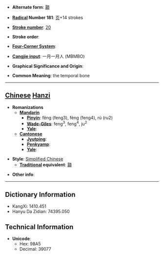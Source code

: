 * '''Alternate form''': [[顬]]

* '''[[Wiktionary:Chinese radical index| Radical]] Number 181''': [[Wiktionary:Chinese radical index 页|页]]+14 strokes

* '''[[Wiktionary:Chinese total strokes index|Stroke number]]''': [[Wiktionary:Chinese total strokes index 20|20]]

* '''Stroke order''': 

* '''[[Wiktionary:Chinese four corner index|Four-Corner System]]''': 

* '''[[Wiktionary:Chinese Cangjie index|Cangjie input]]''': 一月一月人 (MBMBO)

* '''Graphical Significance and Origin''': 

* '''Common Meaning''': the temporal bone

----

== [[Chinese]] [[Hanzi]] ==

* '''Romanizations'''
** '''[[Mandarin]]'''
*** '''[[Pinyin]]''': fěng (feng3), fèng (feng4), rú (ru2)
*** '''[[Wade-Giles]]''': feng<sup>3</sup>, feng<sup>4</sup>, ju<sup>2</sup>
*** '''[[Yale]]''': 
** '''[[Cantonese]]'''
*** '''[[Jyutping]]''':
*** '''[[Penkyamp]]''': 
*** '''[[Yale]]''': 

* '''Style''': [[Simplified Chinese]] 
** '''[[Traditional Chinese|Traditional]] equivalent''': [[顬]]

* '''Other info''': 

----

== Dictionary Information ==

* KangXi: 1410.451
* Hanyu Da Zidian: 74395.050

== Technical Information ==

* '''Unicode''':
** Hex: 98A5
** Decimal: 39077